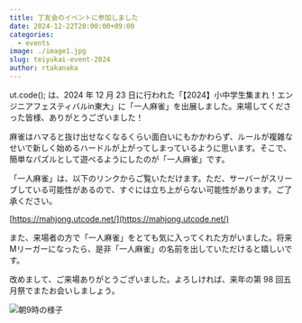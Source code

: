 ```yaml
---
title: 丁友会のイベントに参加しました
date: 2024-12-22T20:00:00+09:00
categories:
  - events
image: ./image1.jpg
slug: teiyukai-event-2024
author: rtakanaka
---
```


ut.code(); は、2024 年 12 月 23 日に行われた「【2024】小中学生集まれ！エンジニアフェスティバルin東大」に「一人麻雀」を出展しました。来場してくださった皆様、ありがとうございました！

麻雀はハマると抜け出せなくなるくらい面白いにもかかわらず、ルールが複雑なせいで新しく始めるハードルが上がってしまっているように思います。そこで、簡単なパズルとして遊べるようにしたのが「一人麻雀」です。

「一人麻雀」は、以下のリンクからご覧いただけます。ただ、サーバーがスリーブしている可能性があるので、すぐには立ち上がらない可能性があります。ご了承ください。

[https://mahjong.utcode.net/](https://mahjong.utcode.net/)

また、来場者の方で「一人麻雀」をとても気に入ってくれた方がいました。将来Mリーガーになったら、是非「一人麻雀」の名前を出していただけると嬉しいです。

改めまして、ご来場ありがとうございました。よろしければ、来年の第 98 回五月祭でまたお会いしましょう。

![朝9時の様子](./image2.jpg)
